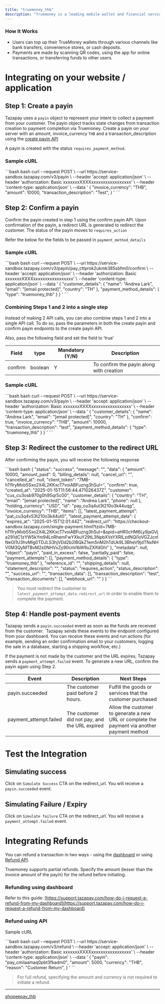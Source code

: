 ```yaml
---
title: "truemoney_thb"
description: "Truemoney is a leading mobile wallet and financial services provider in Thailand."
---
```


### How It Works

* Users can top up their TrueMoney wallets through various channels like bank transfers, convenience stores, or cash deposits.
* Payments are made by scanning QR codes, using the app for online transactions, or transferring funds to other users.

# Integrating on your website / application

## Step 1: Create a payin

Tazapay uses a `payin` object to represent your intent to collect a payment from your customer. The payin object tracks state changes from transaction creation to payment completion via Truemoney. Create a payin on your server with an amount, invoice\_currency `THB` and a transaction\_description using the [create payin API](https://docs.tazapay.com/reference/create-payin)

A payin is created with the status `requires_payment_method`.

### Sample cURL

<CodeGroup>
  ```bash bash
  curl --request POST \
       --url https://service-sandbox.tazapay.com/v3/payin \
       --header 'accept: application/json' \
       --header 'authorization: Basic xxxxxxxXXXXxxxxxxxxxxxxxxxxx' \
       --header 'content-type: application/json' \
       --data '
  {
    "invoice_currency": "THB",
    "amount": 10000,
    "transaction_description": "Test",
  }
  '
  ```
</CodeGroup>

## Step 2: Confirm a payin

Confirm the payin created in step 1 using the confirm payin API. Upon confirmation of the payin, a redirect URL is generated to redirect the customer. The status of the payin moves to `requires_action`

Refer the below for the fields to be passed in `payment_method_details`

### Sample cURL

<CodeGroup>
  ```bash bash
  curl --request POST \
       --url https://service-sandbox.tazapay.com/v3/payin/pay_cttprok2ukmk385sbfm0/confirm \
       --header 'accept: application/json' \
       --header 'authorization: Basic xxxxxxxXXXXxxxxxxxxxxxxxxxxx' \
       --header 'content-type: application/json' \
       --data '
  {
    "customer_details": {
      "name": "Andrea Lark",
      "email": "[email protected]",
      "country": "TH"
    },
    "payment_method_details": {
      "type": "truemoney_thb"
    }
  }
  '
  ```
</CodeGroup>

### Combining Steps 1 and 2 into a single step

Instead of making 2 API calls, you can also combine steps 1 and 2 into a single API call. To do so, pass the parameters in both the create payin and confirm payin endpoints to the create payin API.

Also, pass the following field and set the field to ‘true’

| Field   | type    | Mandatory (Y/N) | Description                              |
| ------- | ------- | --------------- | ---------------------------------------- |
| confirm | boolean | Y               | To confirm the payin along with creation |

### Sample cURL

<CodeGroup>
  ```bash bash
  curl --request POST \
       --url https://service-sandbox.tazapay.com/v3/payin \
       --header 'accept: application/json' \
       --header 'authorization: Basic xxxxxxxXXXXxxxxxxxxxxxxxxxxx' \
       --header 'content-type: application/json' \
       --data '
  {
    "customer_details": {
      "name": "Andrea Lark",
      "email": "[email protected]",
      "country": "TH"
    },
    "confirm": true,
    "invoice_currency": "THB",
    "amount": 10000,
    "transaction_description": "test",
    "payment_method_details": {
      "type": "truemoney_thb"
    }
  }
  '
  ```
</CodeGroup>

## Step 3: Redirect the customer to the redirect URL

After confirming the payin, you will receive the following response

<CodeGroup>
  ```bash bash
  {
    "status": "success",
    "message": "",
    "data": {
      "amount": 10000,
      "amount_paid": 0,
      "billing_details": null,
      "cancel_url": "",
      "cancelled_at": null,
      "client_token": "7MB-hTfIryMxb5Sxo2X4L2KKxcT7voiABFuzng3hSuI=",
      "confirm": true,
      "created_at": "2025-01-15T11:56:44.471026437Z",
      "customer": "cus_cu3osb970g0h95qr5c00",
      "customer_details": {
        "country": "TH",
        "email": "[email protected]",
        "name": "Andrea Lark",
        "phone": null
      },
      "holding_currency": "USD",
      "id": "pay_cu3q4ut3t210o3k44uqg",
      "invoice_currency": "THB",
      "items": [],
      "latest_payment_attempt": "pat_cu3q4v53t210o3k44ut0",
      "latest_payment_attempt_data": {
        "expires_at": "2025-01-15T12:01:44Z",
        "redirect_url": "https://checkout-sandbox.tazapay.com/single-payment.html?tzid=7MB-hTfIryMxb5Sxo2X4L2KKxcT7voiABFuzng3hSuI=&spid=aHR0cHM6Ly9jaGVja291dC1zYW5kYm94LnRhemFwYXkuY29tL3NpbXVsYXRlLzdNQi1oVGZJcnlNeGI1U3hvMlg0TDJLS3hjVDd2b2lBQkZ1em5nM2hTdUk9L3BheV9jdTNxNHV0M3QyMTBvM2s0NHVxZy90cnVlbW9uZXlfdGhi"
      },
      "metadata": null,
      "object": "payin",
      "paid_in_excess": false,
      "partially_paid": false,
      "payment_attempts": [],
      "payment_method_details": {
        "type": "truemoney_thb"
      },
      "reference_id": "",
      "shipping_details": null,
      "statement_descriptor": "",
      "status": "requires_action",
      "status_description": "",
      "success_url": "",
      "transaction_data": [],
      "transaction_description": "test",
      "transaction_documents": [],
      "webhook_url": ""
    }
  }
  ```
</CodeGroup>

> You must redirect the customer to `latest_payment_attempt_data.redirect_url` in order to enable them to complete the payment.

## Step 4: Handle post-payment events

Tazapay sends a `payin.succeeded` event as soon as the funds are received from the customer.  Tazapay sends these events to the endpoint configured from your dashboard. You can receive these events and run actions (for example, sending an order confirmation email to your customers, logging the sale in a database, starting a shipping workflow, etc.)

If the payment is not made by the customer and the URL expires, Tazapay sends a `payment_attempt.failed` event. To generate a new URL, confirm the payin again using Step 2.

| Event                   | Description                                   | Next Steps                                                                                  |
| ----------------------- | --------------------------------------------- | ------------------------------------------------------------------------------------------- |
| payin.succeeded         | The customer paid before 2 hours.             | Fulfill the goods or services that the customer purchased                                   |
| payment\_attempt.failed | The customer did not pay, and the URL expired | Allow the customer to generate a new URL or complete the payment via another payment method |

# Test the Integration

## Simulating success

Click on `Simulate Success` CTA on the redirect\_url. You will receive a `payin.succeeded` event.

## Simulating Failure / Expiry

Click on `Simulate failure` CTA on the redirect\_url. You will receive a `payment_attempt.failed` event.

# Integrating Refunds

You can refund a transaction in two ways - using the [dashboard](https://dashboard.tazapay.com) or using [Refund API](https://docs.tazapay.com/reference/refund-api).

Truemoney supports partial refunds. Specify the amount (lesser than the invoice amount of the payin) for the refund before initiating.

### Refunding using dashboard

Refer to this guide: [https://support.tazapay.com/how-do-i-request-a-refund-from-my-dashboard](https://support.tazapay.com/how-do-i-request-a-refund-from-my-dashboard)

### Refund using API

Sample cURL

<CodeGroup>
  ```bash bash
  curl --request POST \
       --url https://service-sandbox.tazapay.com/v3/refund \
       --header 'accept: application/json' \
       --header 'authorization: Basic xxxxxxxXXXXxxxxxxxxxxxxxxxxx' \
       --header 'content-type: application/json' \
       --data '
  {
    "payin": "pay_cmiiaamaq0pbt3fkadm0",
    "amount": 5000,
    "currency": "THB",
    "reason": "Customer Return",
    }
  '
  ```
</CodeGroup>

> For full refund, specifying the amount and currency is not required to initiate a refund.

***

[shopeepay\_thb](/docs/shopeepay_thb)
